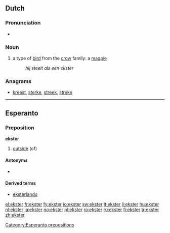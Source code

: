 ==Dutch==

===Pronunciation===
* {{audio|Nl-ekster.ogg|audio}}

===Noun===
{{infl|nl|noun|g=m}}

# a type of [[bird]] from the [[crow]] family: a [[magpie]]
#: ''hij steelt als een ekster''

===Anagrams===
* [[kreest#Dutch|kreest]], [[sterke#Dutch|sterke]], [[streek#Dutch|streek]], [[streke#Dutch|streke]]

----

==Esperanto==

===Preposition===
'''ekster'''

# [[outside]] (of)

====Antonyms====
* {{l|eo|ene}}

====Derived terms====
* [[eksterlando]]

[[Category:Esperanto prepositions]]
{{eo BRO|1}}

[[el:ekster]]
[[fr:ekster]]
[[fy:ekster]]
[[io:ekster]]
[[sw:ekster]]
[[lt:ekster]]
[[li:ekster]]
[[hu:ekster]]
[[nl:ekster]]
[[ja:ekster]]
[[no:ekster]]
[[pl:ekster]]
[[ro:ekster]]
[[ru:ekster]]
[[fi:ekster]]
[[tr:ekster]]
[[zh:ekster]]